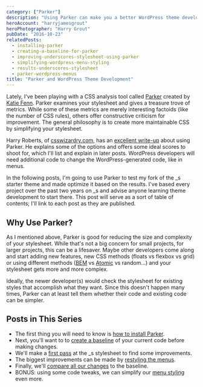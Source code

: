 ```yaml
---
category: ["Parker"]
description: "Using Parker can make you a better WordPress theme developer. Check out the posts in this series to find out how."
heroAccount: "harryjamesgrout"
heroPhotographer: "Harry Grout"
pubDate: "2016-10-23"
relatedPosts:
  - installing-parker
  - creating-a-baseline-for-parker
  - improving-underscores-stylesheet-using-parker
  - simplifying-wordpress-menu-styling
  - results-underscores-stylesheet
  - parker-wordpress-menus
title: "Parker and WordPress Theme Development"
---
```


Lately, I've been playing with a CSS analysis tool called [Parker](https://github.com/katiefenn/parker) created by [Katie Fenn](https://twitter.com/katie_fenn). Parker examines your stylesheet and gives a treasure trove of metrics. While some of these metrics are merely interesting factoids (like the number of CSS rules), others offer constructive criticism for improvement. The general philosophy is to create more maintainable CSS by simplifying your stylesheet.

Harry Roberts, of [csswizardry.com](https://csswizardry.com), has an [excellent write-up](https://csswizardry.com/2016/06/improving-your-css-with-parker/) about using Parker. He explains some of the options and offers some ideal scores to shoot for, which I'll list and explain in later posts. WordPress developers will need additional code to change the WordPress-generated code, like in menus.

In the following posts, I'm going to use Parker to test my fork of the \_s starter theme and made optimize it based on the results. I've based every project over the past two years on \_s and advise anyone learning theme development to start there. This post will serve as a sort of table of contents; I'll link to each post as they are published.

## Why Use Parker?

As I mentioned above, Parker is good for reducing the size and complexity of your stylesheet. While that's not a big concern for small projects, for larger projects, this can be a lifesaver. Maybe other developers come along and start adding new features, new CSS methods (floats vs flexbox vs grid) or using different methods ([BEM](http://getbem.com/) vs [Atomic](http://atomicdesign.bradfrost.com/) vs random...) and your stylesheet gets more and more complex.

Ideally, the newer developer(s) would check the stylesheet for existing styles that accomplish what they want. Since this doesn't happen many times, Parker can at least tell them whether their code and existing code can be simpler.

## Posts in This Series

- The first thing you will need to know is [how to install Parker](/post/improving-underscores-stylesheet-using-parker/).
- Next, you'll want to to [create a baseline](/post/creating-a-baseline-for-parker/) of your current code before making changes.
- We'll make a [first pass](/post/improving-underscores-stylesheet-using-parker/) at the \_s stylesheet to find some improvements.
- The biggest improvements can be made by [restyling the menus](/post/simplifying-wordpress-menu-styling/).
- Finally, we'll [compare all our changes](/post/results-underscores-stylesheet/) to the baseline.
- BONUS: using some code tweaks, we can simplify our [menu styling](/post/parker-wordpress-menus/) even more.
